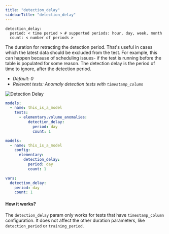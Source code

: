 ```yaml
---
title: "detection_delay"
sidebarTitle: "detection_delay"
---
```

<Snippet file="ai-generate-test.mdx" />

```
detection_delay:
  period: < time period > # supported periods: hour, day, week, month
  count: < number of periods >
```

The duration for retracting the detection period.
That's useful in cases which the latest data should be excluded from the test. For example, this can happen because of scheduling issues- if the test is running before the table is populated for some reason. The detection delay is the period of time to ignore, after the detection period.

- _Default: 0_
- _Relevant tests: Anomaly detection tests with `timestamp_column`_

<img src="/pics/anomalies/detection-delay.png" alt="Detection Delay" />

<RequestExample>

```yml test
models:
  - name: this_is_a_model
    tests:
      - elementary.volume_anomalies:
          detection_delay:
            period: day
            count: 1
```

```yml model
models:
  - name: this_is_a_model
    config:
      elementary:
        detection_delay:
          period: day
          count: 1
```

```yml dbt_project.yml
vars:
  detection_delay:
    period: day
    count: 1
```

</RequestExample>

#### How it works?

The `detection_delay` param only works for tests that have `timestamp_column` configuration.
It does not affect the other duration parameters, like `detection_period` or `training_period`.
